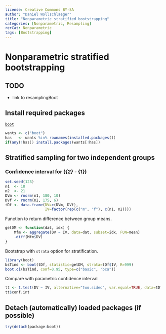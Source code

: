 ---
license: Creative Commons BY-SA
author: "Daniel Wollschlaeger"
title: "Nonparametric stratified bootstrapping"
categories: [Nonparametric, Resampling]
rerCat: Nonparametric
tags: [Bootstrapping]
---

Nonparametric stratified bootstrapping
========================================================

TODO
-------------------------

 - link to resamplingBoot

Install required packages
-------------------------

[`boot`](https://cran.r-project.org/package=boot)

```{r}
wants <- c("boot")
has   <- wants %in% rownames(installed.packages())
if(any(!has)) install.packages(wants[!has])
```

Stratified sampling for two independent groups
-------------------------

### Confidence interval for \(\mu_{2} - \mu_{1}\)

```{r}
set.seed(123)
n1  <- 18
n2  <- 21
DVm <- rnorm(n1, 180, 10)
DVf <- rnorm(n2, 175, 6)
tDf <- data.frame(DV=c(DVm, DVf),
                  IV=factor(rep(c("m", "f"), c(n1, n2))))
```

Function to return difference between group means.

```{r}
getDM <- function(dat, idx) {
    Mfm <- aggregate(DV ~ IV, data=dat, subset=idx, FUN=mean)
    -diff(Mfm$DV)
}
```

Bootstrap with `strata` option for stratification.

```{r}
library(boot)
bsTind <- boot(tDf, statistic=getDM, strata=tDf$IV, R=999)
boot.ci(bsTind, conf=0.95, type=c("basic", "bca"))
```

Compare with parametric confidence interval

```{r}
tt <- t.test(DV ~ IV, alternative="two.sided", var.equal=TRUE, data=tDf)
tt$conf.int
```

Detach (automatically) loaded packages (if possible)
-------------------------

```{r}
try(detach(package:boot))
```
